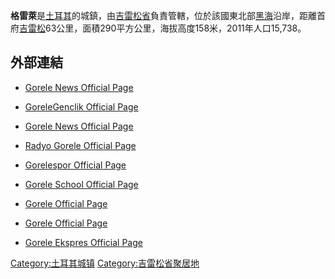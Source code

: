 '''格雷萊'''是[[土耳其|土耳其]]的城鎮，由[[吉雷松省|吉雷松省]]負責管轄，位於該國東北部[[黑海|黑海]]沿岸，距離首府[[吉雷松|吉雷松]]63公里，面積290平方公里，海拔高度158米，2011年人口15,738。

==外部連結==
* {{tr icon}} [http://www.gorele.tk Gorele News Official Page] {{Wayback|url=http://www.gorele.tk/ |date=20091025054554 }}
* {{tr icon}} [https://web.archive.org/web/20180808170751/http://gorelegenclik.com/ GoreleGenclik Official Page]
* {{tr icon}} [https://web.archive.org/web/20080509072855/http://www.goreleliler.com/ Gorele News Official Page]
* {{tr icon}} [https://web.archive.org/web/20081222151440/http://www.radyogorele.com/ Radyo Gorele Official Page]
* {{tr icon}} [https://web.archive.org/web/20081022110940/http://www.gorelespor.com/ Gorelespor  Official Page]
* {{tr icon}} [https://web.archive.org/web/20081218073348/http://www.gorelelisesimezunlari.com/ Gorele School Official Page]
* {{tr icon}} [https://web.archive.org/web/20081201030855/http://www.gorele.eu/ Gorele  Official Page]
* {{tr icon}} [https://web.archive.org/web/20090124224144/http://gorele.com.tr/ Gorele  Official Page]
* {{tr icon}} [http://www.goreleekspres.com Gorele Ekspres  Official Page] {{Wayback|url=http://www.goreleekspres.com/ |date=20090806021028 }}

{{Turkey-geo-stub}}
[[Category:土耳其城镇|Category:土耳其城镇]]
[[Category:吉雷松省聚居地|Category:吉雷松省聚居地]]